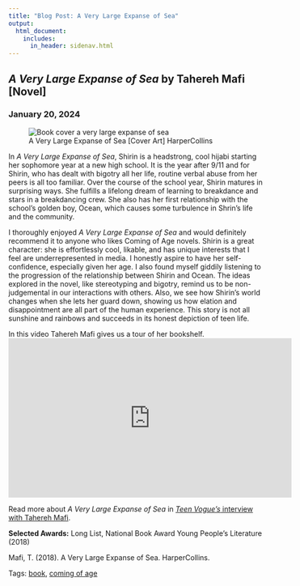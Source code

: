 ```yaml
---
title: "Blog Post: A Very Large Expanse of Sea"
output: 
  html_document:
    includes:
      in_header: sidenav.html
---
```

<!-- Page content -->
<div class="main">
<div class="card">
# <em> A Very Large Expanse of Sea </em> by Tahereh Mafi [Novel]
### January 20, 2024

<figure>
<img class="cover" src="./media/cover-a_very_large.jpg" alt="Book cover a very large expanse of sea">
<figcaption>A Very Large Expanse of Sea [Cover Art] HarperCollins</figcaption>
</figure>
<!--
https://www.amazon.com/Very-Large-Expanse-Sea/dp/0062866567
-->

In *A Very Large Expanse of Sea*, Shirin is a headstrong, cool hijabi starting her sophomore year at a new high school. It is the year after 9/11 and for Shirin, who has dealt with bigotry all her life, routine verbal abuse from her peers is all too familiar. Over the course of the school year, Shirin matures in surprising ways. She fulfills a lifelong dream of learning to breakdance and stars in a breakdancing crew. She also has her first relationship with the school’s golden boy, Ocean, which causes some turbulence in Shrin’s life and the community. 

I thoroughly enjoyed *A Very Large Expanse of Sea* and would definitely recommend it to anyone who likes Coming of Age novels. Shirin is a great character: she is effortlessly cool, likable, and has unique interests that I feel are underrepresented in media. I honestly aspire to have her self-confidence, especially given her age. I also found myself giddily listening to the progression of the relationship between Shirin and Ocean. The ideas explored in the novel, like stereotyping and bigotry, remind us to be non-judgemental in our interactions with others. Also, we see how Shirin’s world changes when she lets her guard down, showing us how elation and disappointment are all part of the human experience. This story is not all sunshine and rainbows and succeeds in its honest depiction of teen life.   

In this video Tahereh Mafi gives us a tour of her bookshelf.
<iframe width="560" height="315" src="https://www.youtube.com/embed/yEpzAxVxv14?si=V3KDhk_jFzUQshB4" title="YouTube video player" frameborder="0" allow="accelerometer; autoplay; clipboard-write; encrypted-media; gyroscope; picture-in-picture; web-share" allowfullscreen></iframe>

Read more about *A Very Large Expanse of Sea* in [*Teen Vogue's* interview with Tahereh Mafi](https://www.teenvogue.com/story/a-very-large-expanse-of-sea-tahereh-mafi).

**Selected Awards:** Long List, National Book Award Young People's Literature (2018)

Mafi, T. (2018). A Very Large Expanse of Sea. HarperCollins.

Tags: <a href="tags-book.html">book</a>, <a href="tags-coming_of_age.html">coming of age</a>  

</div>
</div>
